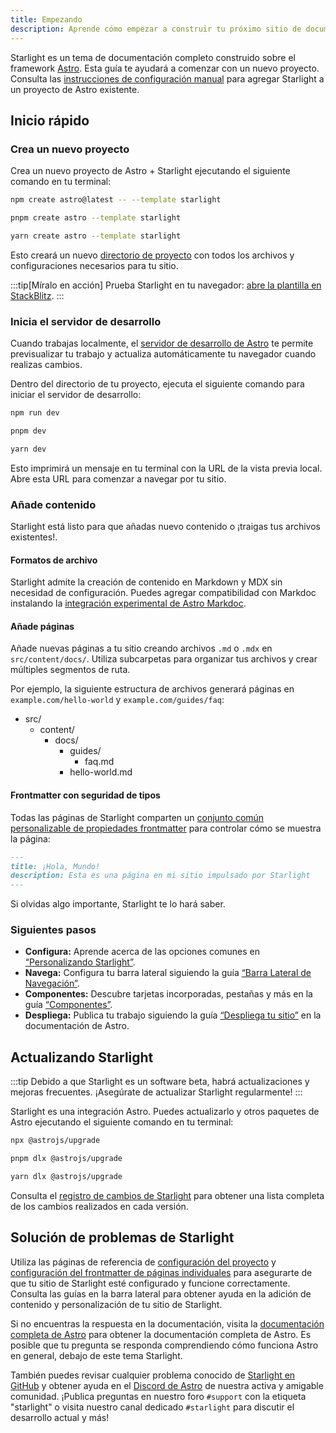 ```yaml
---
title: Empezando
description: Aprende cómo empezar a construir tu próximo sitio de documentación con Starlight utilizando Astro.
---
```



Starlight es un tema de documentación completo construido sobre el framework [Astro](https://astro.build).
Esta guía te ayudará a comenzar con un nuevo proyecto.
Consulta las [instrucciones de configuración manual](/es/manual-setup/) para agregar Starlight a un proyecto de Astro existente.

## Inicio rápido

### Crea un nuevo proyecto

Crea un nuevo proyecto de Astro + Starlight ejecutando el siguiente comando en tu terminal:

<Tabs>
<TabItem label="npm">

```sh
npm create astro@latest -- --template starlight
```

</TabItem>
<TabItem label="pnpm">

```sh
pnpm create astro --template starlight
```

</TabItem>
<TabItem label="Yarn">

```sh
yarn create astro --template starlight
```

</TabItem>
</Tabs>

Esto creará un nuevo [directorio de proyecto](/es/guides/project-structure/) con todos los archivos y configuraciones necesarios para tu sitio.

:::tip[Míralo en acción]
Prueba Starlight en tu navegador:
[abre la plantilla en StackBlitz](https://stackblitz.com/github/withastro/starlight/tree/main/examples/basics).
:::

### Inicia el servidor de desarrollo

Cuando trabajas localmente, el [servidor de desarrollo de Astro](https://docs.astro.build/es/reference/cli-reference/#astro-dev) te permite previsualizar tu trabajo y actualiza automáticamente tu navegador cuando realizas cambios.

Dentro del directorio de tu proyecto, ejecuta el siguiente comando para iniciar el servidor de desarrollo:

<Tabs>
<TabItem label="npm">

```sh
npm run dev
```

</TabItem>
<TabItem label="pnpm">

```sh
pnpm dev
```

</TabItem>
<TabItem label="Yarn">

```sh
yarn dev
```

</TabItem>
</Tabs>

Esto imprimirá un mensaje en tu terminal con la URL de la vista previa local.
Abre esta URL para comenzar a navegar por tu sitio.

### Añade contenido

Starlight está listo para que añadas nuevo contenido o ¡traigas tus archivos existentes!.

#### Formatos de archivo

Starlight admite la creación de contenido en Markdown y MDX sin necesidad de configuración. Puedes agregar compatibilidad con Markdoc instalando la [integración experimental de Astro Markdoc](https://docs.astro.build/es/guides/integrations-guide/markdoc/).

#### Añade páginas

Añade nuevas páginas a tu sitio creando archivos `.md` o `.mdx` en `src/content/docs/`.
Utiliza subcarpetas para organizar tus archivos y crear múltiples segmentos de ruta.

Por ejemplo, la siguiente estructura de archivos generará páginas en `example.com/hello-world` y `example.com/guides/faq`:


<FileTree>

- src/
  - content/
    - docs/
      - guides/
        - faq.md
      - hello-world.md

</FileTree>

#### Frontmatter con seguridad de tipos

Todas las páginas de Starlight comparten un [conjunto común personalizable de propiedades frontmatter](/es/reference/frontmatter/) para controlar cómo se muestra la página:

```md
---
title: ¡Hola, Mundo!
description: Esta es una página en mi sitio impulsado por Starlight
---
```

Si olvidas algo importante, Starlight te lo hará saber.

### Siguientes pasos

- **Configura:** Aprende acerca de las opciones comunes en [“Personalizando Starlight”](/es/guides/customization/).
- **Navega:** Configura tu barra lateral siguiendo la guía [“Barra Lateral de Navegación”](/es/guides/sidebar/).
- **Componentes:** Descubre tarjetas incorporadas, pestañas y más en la guía [“Componentes”](/es/guides/components/).
- **Despliega:** Publica tu trabajo siguiendo la guía [“Despliega tu sitio”](https://docs.astro.build/es/guides/deploy/) en la documentación de Astro.

## Actualizando Starlight

:::tip
Debido a que Starlight es un software beta, habrá actualizaciones y mejoras frecuentes.
¡Asegúrate de actualizar Starlight regularmente!
:::

Starlight es una integración Astro. Puedes actualizarlo y otros paquetes de Astro ejecutando el siguiente comando en tu terminal:

<Tabs>
<TabItem label="npm">

```sh
npx @astrojs/upgrade
```

</TabItem>
<TabItem label="pnpm">

```sh
pnpm dlx @astrojs/upgrade
```

</TabItem>
<TabItem label="Yarn">

```sh
yarn dlx @astrojs/upgrade
```

</TabItem>
</Tabs>

Consulta el [registro de cambios de Starlight](https://github.com/withastro/starlight/blob/main/packages/starlight/CHANGELOG.md) para obtener una lista completa de los cambios realizados en cada versión.

## Solución de problemas de Starlight

Utiliza las páginas de referencia de [configuración del proyecto](/es/reference/configuration/) y [configuración del frontmatter de páginas individuales](/es/reference/frontmatter/) para asegurarte de que tu sitio de Starlight esté configurado y funcione correctamente.
Consulta las guías en la barra lateral para obtener ayuda en la adición de contenido y personalización de tu sitio de Starlight.

Si no encuentras la respuesta en la documentación, visita la [documentación completa de Astro](https://docs.astro.build/es/) para obtener la documentación completa de Astro.
Es posible que tu pregunta se responda comprendiendo cómo funciona Astro en general, debajo de este tema Starlight.

También puedes revisar cualquier problema conocido de [Starlight en GitHub](https://github.com/withastro/starlight/issues) y obtener ayuda en el [Discord de Astro](https://astro.build/chat/) de nuestra activa y amigable comunidad. ¡Publica preguntas en nuestro foro `#support` con la etiqueta "starlight" o visita nuestro canal dedicado `#starlight` para discutir el desarrollo actual y más!
